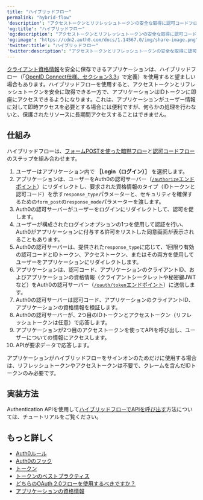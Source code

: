 ---
title: "ハイブリッドフロー"
permalink: "hybrid-flow"
'description': "アクセストークンとリフレッシュトークンの安全な取得に認可コードフローを活用しながら、IDトークンへのアクセスを最適化するために、ハイブリッドフローがどのように機能するのかを説明します。"
'og:title': "ハイブリッドフロー"
'og:description': "アクセストークンとリフレッシュトークンの安全な取得に認可コードフローを活用しながら、IDトークンへのアクセスを最適化するために、ハイブリッドフローがどのように機能するのかを説明します。"
'og:image': "https://cdn2.auth0.com/docs/1.14567.0/img/share-image.png"
'twitter:title': "ハイブリッドフロー"
'twitter:description': "アクセストークンとリフレッシュトークンの安全な取得に認可コードフローを活用しながら、IDトークンへのアクセスを最適化するために、ハイブリッドフローがどのように機能するのかを説明します。"
---

[クライアント資格情報](/ja-jp/secure/application-credentials)を安全に保存できるアプリケーションは、ハイブリッドフロー（「[OpenID Connect仕様、セクション3.3](https://openid.net/specs/openid-connect-core-1_0.html#HybridFlowAuth)」で定義）を使用すると望ましい場合もあります。ハイブリッドフローを使用すると、アクセストークンとリフレッシュトークンを安全に取得できる一方で、アプリケーションはIDトークンに即座にアクセスできるようになります。これは、アプリケーションがユーザー情報に対して即時アクセスを必要とする場合には便利ですが、何らかの処理を行わないと、保護されたリソースに長期間アクセスすることはできません。

## 仕組み

ハイブリッドフローは、[フォームPOSTを使った暗黙フロー](/ja-jp/get-started/authentication-and-authorization-flow/implicit-flow-with-form-post)と[認可コードフロー](/ja-jp/get-started/authentication-and-authorization-flow/authorization-code-flow)のステップを組み合わせます。

1. ユーザーはアプリケーション内で **［Login（ログイン）］** を選択します。
2. アプリケーションは、ユーザーをAuth0の認可サーバー（[`/authorize`エンドポイント](https://auth0.com/docs/api/authentication#authorization-code-flow)）にリダイレクトし、要求された資格情報のタイプ（IDトークンと認可コード）を示す`response_type`パラメーターと、セキュリティを確保するための`form_post`の`response_mode`パラメーターを渡します。
3. Auth0の認可サーバーがユーザーをログインにリダイレクトして、認可を促します。
4. ユーザーが構成されたログインオプションの1つを使用して認証を行い、Auth0がアプリケーションに付与する許可をリストした同意画面が表示されることもあります。
5. Auth0の認可サーバーは、提供された`response_type`に応じて、1回限り有効の認可コードとIDトークン、アクセストークン、またはその両方を使用してユーザーをアプリケーションにリダイレクトします。
6. アプリケーションは、認可コード、アプリケーションのクライアントID、およびアプリケーションの資格情報（クライアントシークレットや秘密鍵JWTなど）をAuth0の認可サーバー（[`/oauth/token`エンドポイント](/ja-jp/api/authentication?http#authorization-code-flow43)）に送信します。
7. Auth0の認可サーバーは認可コード、アプリケーションのクライアントID、アプリケーションの資格情報を検証します。
8. Auth0の認可サーバーが、2つ目のIDトークンとアクセストークン（リフレッシュトークンは任意）で応答します。
9. アプリケーションが2つ目のアクセストークンを使ってAPIを呼び出し、ユーザーについての情報にアクセスします。
10. APIが要求データで応答します。

<Callout icon="file-lines" color="#0EA5E9" iconType="regular">

アプリケーションがハイブリッドフローをサインオンのためだけに使用する場合は、リフレッシュトークンやアクセストークンは不要で、クレームを含んだIDトークンのみ必要です。

</Callout>

## 実装方法

Authentication APIを使用して[ハイブリッドフローでAPIを呼び出す](/ja-jp/get-started/authentication-and-authorization-flow/hybrid-flow/call-api-hybrid-flow)方法については、チュートリアルをご覧ください。

## もっと詳しく

* [Auth0ルール](/ja-jp/customize/rules)
* [Auth0のフック](/ja-jp/customize/hooks)
* [トークン](/ja-jp/secure/tokens)
* [トークンのベストプラクティス](/ja-jp/secure/tokens/token-best-practices)
* [どちらのOAuth 2.0フローを使用するべきですか？](/ja-jp/get-started/authentication-and-authorization-flow/which-oauth-2-0-flow-should-i-use)
* [アプリケーションの資格情報](/ja-jp/secure/application-credentials)